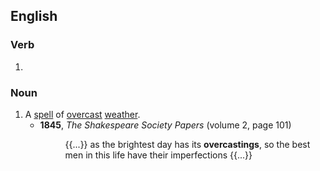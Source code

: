 ==English==

===Verb===
{{head|en|present participle}}

# {{present participle of|overcast|lang=en|nocat=1}}

===Noun===
{{en-noun}}

# A [[spell]] of [[overcast]] [[weather]].
#* '''1845''', ''The Shakespeare Society Papers'' (volume 2, page 101)
#*: {{...}} as the brightest day has its '''overcastings''', so the best men in this life have their imperfections {{...}}